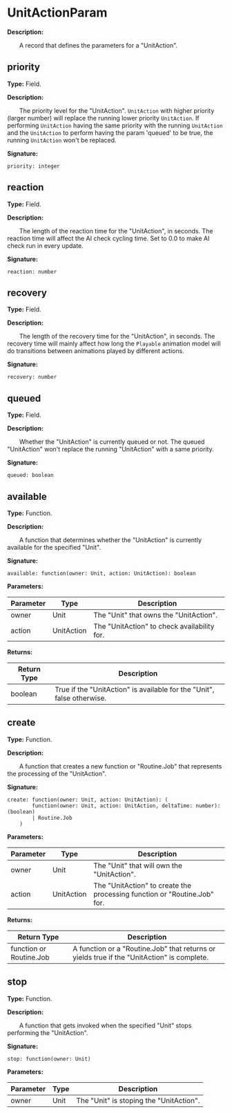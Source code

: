 
# UnitActionParam

**Description:**

&emsp;&emsp;A record that defines the parameters for a "UnitAction".

## priority

**Type:** Field.

**Description:**

&emsp;&emsp;The priority level for the "UnitAction".
`UnitAction` with higher priority (larger number) will replace the running lower priority `UnitAction`.
If performing `UnitAction` having the same priority with the running `UnitAction` and the `UnitAction` to perform having the param 'queued' to be true, the running `UnitAction` won't be replaced.

**Signature:**
```tl
priority: integer
```

## reaction

**Type:** Field.

**Description:**

&emsp;&emsp;The length of the reaction time for the "UnitAction", in seconds.
The reaction time will affect the AI check cycling time.
Set to 0.0 to make AI check run in every update.

**Signature:**
```tl
reaction: number
```

## recovery

**Type:** Field.

**Description:**

&emsp;&emsp;The length of the recovery time for the "UnitAction", in seconds.
The recovery time will mainly affect how long the `Playable` animation model will do transitions between animations played by different actions.

**Signature:**
```tl
recovery: number
```

## queued

**Type:** Field.

**Description:**

&emsp;&emsp;Whether the "UnitAction" is currently queued or not. The queued "UnitAction" won't replace the running "UnitAction" with a same priority.

**Signature:**
```tl
queued: boolean
```

## available

**Type:** Function.

**Description:**

&emsp;&emsp;A function that determines whether the "UnitAction" is currently available for the specified "Unit".

**Signature:**
```tl
available: function(owner: Unit, action: UnitAction): boolean
```

**Parameters:**

| Parameter | Type | Description |
| --- | --- | --- |
| owner | Unit | The "Unit" that owns the "UnitAction". |
| action | UnitAction | The "UnitAction" to check availability for. |

**Returns:**

| Return Type | Description |
| --- | --- |
| boolean | True if the "UnitAction" is available for the "Unit", false otherwise. |

## create

**Type:** Function.

**Description:**

&emsp;&emsp;A function that creates a new function or "Routine.Job" that represents the processing of the "UnitAction".

**Signature:**
```tl
create: function(owner: Unit, action: UnitAction): (
		function(owner: Unit, action: UnitAction, deltaTime: number): (boolean)
		| Routine.Job
	)
```

**Parameters:**

| Parameter | Type | Description |
| --- | --- | --- |
| owner | Unit | The "Unit" that will own the "UnitAction". |
| action | UnitAction | The "UnitAction" to create the processing function or "Routine.Job" for. |

**Returns:**

| Return Type | Description |
| --- | --- |
| function or Routine.Job | A function or a "Routine.Job" that returns or yields true if the "UnitAction" is complete. |

## stop

**Type:** Function.

**Description:**

&emsp;&emsp;A function that gets invoked when the specified "Unit" stops performing the "UnitAction".

**Signature:**
```tl
stop: function(owner: Unit)
```

**Parameters:**

| Parameter | Type | Description |
| --- | --- | --- |
| owner | Unit | The "Unit" is stoping the "UnitAction". |